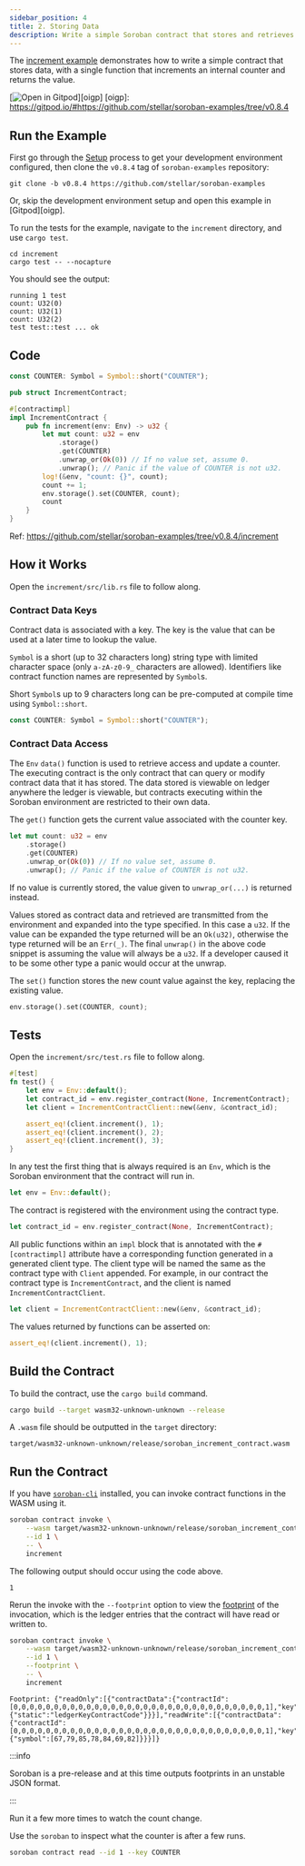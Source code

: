 ```yaml
---
sidebar_position: 4
title: 2. Storing Data
description: Write a simple Soroban contract that stores and retrieves data.
---
```


The [increment example] demonstrates how to write a simple contract that stores data, with a single function that increments an internal counter and returns the value.

[![Open in Gitpod](https://gitpod.io/button/open-in-gitpod.svg)][oigp]
[oigp]: https://gitpod.io/#https://github.com/stellar/soroban-examples/tree/v0.8.4

[increment example]: https://github.com/stellar/soroban-examples/tree/v0.8.4/increment

## Run the Example

First go through the [Setup] process to get your development environment configured, then clone the `v0.8.4` tag of `soroban-examples` repository:

[Setup]: setup.mdx

```
git clone -b v0.8.4 https://github.com/stellar/soroban-examples
```

Or, skip the development environment setup and open this example in [Gitpod][oigp].

To run the tests for the example, navigate to the `increment` directory, and use `cargo test`.

```
cd increment
cargo test -- --nocapture
```

You should see the output:

```
running 1 test
count: U32(0)
count: U32(1)
count: U32(2)
test test::test ... ok
```

## Code

```rust title="increment/src/lib.rs"
const COUNTER: Symbol = Symbol::short("COUNTER");

pub struct IncrementContract;

#[contractimpl]
impl IncrementContract {
    pub fn increment(env: Env) -> u32 {
        let mut count: u32 = env
            .storage()
            .get(COUNTER)
            .unwrap_or(Ok(0)) // If no value set, assume 0.
            .unwrap(); // Panic if the value of COUNTER is not u32.
        log!(&env, "count: {}", count);
        count += 1;
        env.storage().set(COUNTER, count);
        count
    }
}
```

Ref: https://github.com/stellar/soroban-examples/tree/v0.8.4/increment

## How it Works

Open the `increment/src/lib.rs` file to follow along.

### Contract Data Keys

Contract data is associated with a key. The key is the value that can be used at
a later time to lookup the value.

`Symbol` is a short (up to 32 characters long) string type with limited 
character space (only `a-zA-z0-9_` characters are allowed). Identifiers like 
contract function names are represented by `Symbol`s.

Short `Symbol`s up to 9 characters long can be pre-computed at compile time using
`Symbol::short`.

```rust
const COUNTER: Symbol = Symbol::short("COUNTER");
```

### Contract Data Access

The `Env` `data()` function is used to retrieve access and update a counter. The executing contract is the only contract that can query or modify contract data that it has stored. The data stored is viewable on ledger anywhere the ledger is viewable, but contracts executing within the Soroban environment are restricted to their own data.

The `get()` function gets the current value associated with the counter key.

```rust
let mut count: u32 = env
    .storage()
    .get(COUNTER)
    .unwrap_or(Ok(0)) // If no value set, assume 0.
    .unwrap(); // Panic if the value of COUNTER is not u32.
```

If no value is currently stored, the value given to `unwrap_or(...)` is returned instead.

Values stored as contract data and retrieved are transmitted from the environment and expanded into the type specified. In this case a `u32`. If the value can be expanded the type returned will be an `Ok(u32)`, otherwise the type returned will be an `Err(_)`. The final `unwrap()` in the above code snippet is assuming the value will always be a `u32`. If a developer caused it to be some other type a panic would occur at the unwrap.

The `set()` function stores the new count value against the key, replacing the existing value.

```rust
env.storage().set(COUNTER, count);
```

## Tests

Open the `increment/src/test.rs` file to follow along.

```rust title="increment/src/test.rs"
#[test]
fn test() {
    let env = Env::default();
    let contract_id = env.register_contract(None, IncrementContract);
    let client = IncrementContractClient::new(&env, &contract_id);

    assert_eq!(client.increment(), 1);
    assert_eq!(client.increment(), 2);
    assert_eq!(client.increment(), 3);
}
```

In any test the first thing that is always required is an `Env`, which is the Soroban environment that the contract will run in.

```rust
let env = Env::default();
```

The contract is registered with the environment using the contract type.

```rust
let contract_id = env.register_contract(None, IncrementContract);
```

All public functions within an `impl` block that is annotated with the `#[contractimpl]` attribute have a corresponding function generated in a generated client type. The client type will be named the same as the contract type with `Client` appended. For example, in our contract the contract type is `IncrementContract`, and the client is named `IncrementContractClient`.

```rust
let client = IncrementContractClient::new(&env, &contract_id);
```

The values returned by functions can be asserted on:

```rust
assert_eq!(client.increment(), 1);
```

## Build the Contract

To build the contract, use the `cargo build` command.

```sh
cargo build --target wasm32-unknown-unknown --release
```

A `.wasm` file should be outputted in the `target` directory:

```
target/wasm32-unknown-unknown/release/soroban_increment_contract.wasm
```

## Run the Contract

If you have [`soroban-cli`] installed, you can invoke contract functions in the WASM using it.

```sh
soroban contract invoke \
    --wasm target/wasm32-unknown-unknown/release/soroban_increment_contract.wasm \
    --id 1 \
    -- \
    increment
```

The following output should occur using the code above.

```
1
```

Rerun the invoke with the `--footprint` option to view the [footprint] of the invocation, which is the ledger entries that the contract will have read or written to.

```sh
soroban contract invoke \
    --wasm target/wasm32-unknown-unknown/release/soroban_increment_contract.wasm \
    --id 1 \
    --footprint \
    -- \
    increment
```

```
Footprint: {"readOnly":[{"contractData":{"contractId":[0,0,0,0,0,0,0,0,0,0,0,0,0,0,0,0,0,0,0,0,0,0,0,0,0,0,0,0,0,0,0,1],"key":{"static":"ledgerKeyContractCode"}}}],"readWrite":[{"contractData":{"contractId":[0,0,0,0,0,0,0,0,0,0,0,0,0,0,0,0,0,0,0,0,0,0,0,0,0,0,0,0,0,0,0,1],"key":{"symbol":[67,79,85,78,84,69,82]}}}]}
```

:::info

Soroban is a pre-release and at this time outputs footprints in an unstable JSON format.

:::

[footprint]: ../learn/data-management/persisting-data.mdx#footprints-and-parallel-contention

Run it a few more times to watch the count change.

Use the `soroban` to inspect what the counter is after a few runs.

```sh
soroban contract read --id 1 --key COUNTER
```

[`soroban-cli`]: ../getting-started/setup#install-the-soroban-cli
